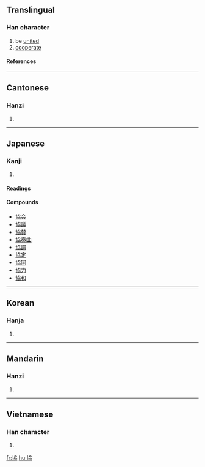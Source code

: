 {{see|协}}

==Translingual==
===Han character===
{{Han char|rn=24|rad=十|as=06|sn=8|four=4402<sub>7</sub>|canj=十大尸尸 (JKSS)}}
# be [[unite]]d
# [[cooperate]]
====References====
{{Han ref|kx=0156.340|dkj=02742|dj=0357.010|hdz=10064.030|uh=5354|ud=21332|bh=A8F3|bd=43251}}
----
==Cantonese==
===Hanzi===
{{yue-hanzi|jyut=|y=hip6}}
# {{defn|Cantonese}}
----
==Japanese==
===Kanji===
{{ja-kanji|grade=|rs=十06}}
# {{defn|Japanese}} 
====Readings====
{{ja-readings|on=[[きょう]] (kyō)|kun=[[かなう]] (kanau)}}

====Compounds====
*[[協会]]
*[[協議]]
*[[協賛]]
*[[協奏曲]]
*[[協調]]
*[[協定]]
*[[協同]]
*[[協力]]
*[[協和]]
----
==Korean==
===Hanja===
{{ko-hanja|hangeul=협|rv=hyeop|mr=hyŏp}}
# {{defn|Korean}}
----
==Mandarin==
===Hanzi===
{{cmn-hanzi|sim=协|pin=[[xié]] (xie2)|wg=hsieh<sup>2</sup>}}
# {{defn|Mandarin}}
----
==Vietnamese==
===Han character===
{{vi-hantu|hiệp}}
# {{defn|Vietnamese}}

[[fr:協]]
[[hu:協]]